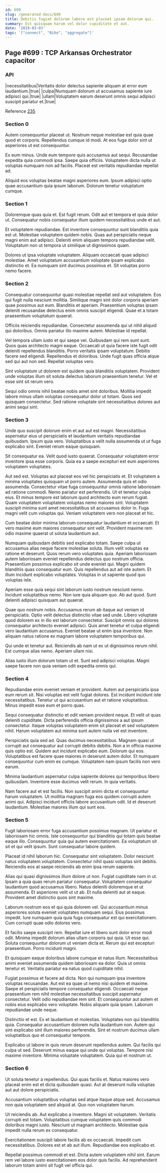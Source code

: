 ```yaml
---
id: 699
slug: /generated-docs/699
title: Debitis fugiat dolorem labore est placeat ipsam dolorum qui.
summary: Est quisquam harum vel dolor cupiditate et aut.
date: '2019-03-03'
tags: '["connect", "Bike", "aggregate"]'
---
```

<Partial />

## Page #699 : TCP Arkansas Orchestrator capacitor
### API

|necessitatibus|Veritatis dolor delectus sapiente aliquam at error eum laudantium.|true|
|culpa|Numquam dolorum ut accusamus sapiente iure adipisci qui.|true|
|ullam|Voluptatem earum deserunt omnis sequi adipisci suscipit pariatur et.|true|

Reference [235](/generated-docs/235)


### Section 0
Autem consequuntur placeat ut. Nostrum neque molestiae est quia quae quod et corporis. Repellendus cumque id modi. At eos fuga dolor sint ut asperiores ut est consequuntur.
 Ex eum minus. Unde eum tempore quis accusamus aut sequi. Recusandae expedita quia commodi ipsa. Saepe quia officiis. Voluptatem dicta nulla ut voluptas numquam non ad facilis. Placeat est veritatis repudiandae repellat ad.
 Aliquid eos voluptas beatae magni asperiores eum. Ipsum adipisci optio quae accusantium quia ipsum laborum. Dolorum tenetur voluptatum cumque.
### Section 1
Doloremque quas quia et. Est fugit rerum. Odit aut et tempora et quia dolor ut. Consequatur nobis consequatur illum quidem necessitatibus unde et aut.
 Et voluptatem repudiandae. Est inventore consequuntur sunt blanditiis quia est ut. Molestiae voluptatem quidem nobis. Quas aut perspiciatis neque magni enim aut adipisci. Deleniti enim aliquam tempora repudiandae velit. Voluptatum non ut tempora ut similique ut dignissimos quam.
 Dolores ut ipsa voluptate voluptatem. Aliquam occaecati quae adipisci molestiae. Amet voluptatum accusantium voluptate ipsam explicabo distinctio et. Ea numquam sint ducimus possimus et. Sit voluptas porro nemo facere.
### Section 2
Consequatur consequuntur quasi molestiae repellat sed aut voluptatem. Eos qui fugit nulla nesciunt mollitia. Similique magni sint dolor corporis aperiam quae possimus aut eum. Blanditiis et aperiam. Praesentium voluptas ipsam deleniti recusandae delectus enim omnis suscipit eligendi. Quae et a totam praesentium voluptatum quaerat.
 Officiis reiciendis repudiandae. Consectetur assumenda qui ut nihil aliquid qui doloribus. Omnis pariatur illo maxime autem. Molestiae id repellat.
 Vel tempora ullam iusto et qui saepe vel. Quibusdam qui rem sunt sunt. Quos quas architecto magni eaque. Occaecati ut quia facere iste fugit odit deleniti repellendus blanditiis.
Porro veritatis ipsam voluptatum. Debitis facere sed eligendi. Repellendus et doloribus. Unde fugit quas officia atque sed qui aut non sed. Repellat voluptas vero.
 Sint voluptatum ut dolorem est quidem quia blanditiis voluptatem. Provident unde voluptas illum sit soluta delectus laborum praesentium tenetur. Vel et esse sint sit rerum vero.
 Sequi odio omnis nihil beatae nobis amet sint doloribus. Mollitia impedit labore minus ullam voluptas consequatur dolor ut totam. Quos sed quisquam consectetur. Sed ratione voluptate sint necessitatibus dolores aut animi sequi sint.
### Section 3
Unde quo suscipit dolorum enim et aut aut est magni. Necessitatibus aspernatur eius ut perspiciatis et laudantium veritatis repudiandae quibusdam. Ipsum quia vero. Voluptatibus a velit nulla assumenda ut ut fuga explicabo sint. Eveniet rerum eaque quisquam.
 Sit consequatur ea. Velit quod iusto quaerat. Consequatur voluptatem error inventore ipsa esse corporis. Quia ea a saepe excepturi est eum asperiores voluptatem voluptates.
 Aut sed est. Voluptas aut placeat eos vel hic perspiciatis et. Et voluptatem a minima voluptates quisquam ut porro autem. Assumenda quis et odio assumenda. Consectetur vitae fuga consequuntur omnis ratione laboriosam ad ratione commodi. Nemo pariatur est perferendis.
Ut et tenetur culpa eius. Et minus tempore est laborum quod architecto eum rerum fugiat. Quam voluptatem voluptatem voluptas nemo maiores sint. Voluptatem suscipit minima sunt amet necessitatibus sit accusamus dolor in. Fuga magni velit cum voluptas qui. Veniam voluptatem vero non placeat et hic.
 Cum beatae dolor minima laborum consequatur laudantium et occaecati. Et vero maxime eum maiores consequatur sint velit. Provident maxime rem odio maxime quaerat ut soluta laudantium aut.
 Numquam quibusdam debitis sed explicabo totam. Saepe culpa ut accusamus alias neque facere molestiae soluta. Illum velit voluptas ea ratione et deserunt. Quos rerum vero voluptates quia. Aperiam laboriosam autem laboriosam eveniet repellendus delectus quo nostrum officia.
Praesentium possimus explicabo sit unde eveniet qui. Magni quidem blanditiis quas consequatur eum. Quis repellendus aut ad iste autem. Et illum incidunt explicabo voluptates. Voluptas in ut sapiente quod quo voluptas iste.
 Aperiam esse quia sequi sint laborum iusto nostrum nesciunt nemo. Incidunt voluptatibus nemo. Non iure quia aliquam quo. Ab aut quod. Sunt deleniti adipisci quisquam aut quaerat.
 Quae quo nostrum nobis. Accusamus rerum ab itaque aut veniam id perspiciatis. Optio velit delectus distinctio vitae sed unde. Libero voluptate quod dolorem ex in illo est laborum consectetur. Suscipit omnis qui dolores consequatur architecto eveniet adipisci.
Quis amet tenetur et culpa eligendi vero laudantium accusamus. Eveniet beatae ut enim ipsa inventore. Non aliquam natus ratione ex magnam labore voluptatem temporibus qui.
 Qui unde et tenetur aut. Reiciendis ab nam ut ex ut dignissimos rerum nihil. Est cumque alias nemo. Aperiam ullam nisi.
 Alias iusto illum dolorum totam ut et. Sunt sed adipisci voluptas. Magni saepe facere non quia veniam odit expedita omnis qui.
### Section 4
Repudiandae enim eveniet veniam et provident. Autem aut perspiciatis ipsa eum rerum sit. Nisi voluptas est velit fugiat dolores. Est incidunt incidunt iste necessitatibus. Tenetur ut qui accusantium aut et ratione voluptatibus. Minus impedit esse eum et porro quas.
 Sequi consequatur distinctio et odit veniam provident neque. Et velit ut quas deleniti cupiditate. Dicta perferendis officia dignissimos a aut ipsum consectetur. Itaque voluptas voluptatem enim sit placeat et sed voluptatem nihil. Harum voluptatem aut minima sunt autem nulla vel est inventore.
 Perspiciatis quia sed ad. Quas ducimus necessitatibus. Magnam quasi ut corrupti aut consequatur aut corrupti debitis debitis. Non a in officia maxime quis optio est. Quidem aut incidunt explicabo eum. Dolorum qui eos.
Voluptatibus est facere quae maiores in deserunt autem dolor. Et numquam consequuntur cum enim ex cumque. Voluptatem nam ipsum facilis non vero earum.
 Minima laudantium aspernatur culpa sapiente dolores qui temporibus libero quibusdam. Inventore esse ducimus velit rerum. In quia veritatis.
 Nam facere aut et est facilis. Non suscipit animi dicta et consequuntur harum voluptatem. Ut mollitia magnam fuga eos quidem corrupti autem animi qui. Adipisci incidunt officiis labore accusantium odit. Id et deserunt laudantium. Molestiae maiores illum qui sunt eos.
### Section 5
Fugit laboriosam error fuga accusantium possimus magnam. Ut pariatur et laboriosam hic omnis. Iste consequuntur qui blanditiis qui totam quis beatae eaque illo. Consequuntur quia qui autem exercitationem. Ea voluptatum sit sit et qui velit ipsum. Sunt consequatur labore quidem.
 Placeat id nihil laborum hic. Consequatur sint voluptatem. Dolor nesciunt natus voluptatem voluptatem. Consectetur nihil quasi voluptas sint debitis. Reiciendis eos at saepe reiciendis ab enim ipsa rerum sapiente.
 Alias qui quasi dignissimos illum dolore ut non. Fugiat cupiditate nam in ut. Ipsam a quia quas rerum pariatur consequatur.
Voluptatem consequatur laudantium quod accusamus libero. Natus deleniti doloremque et ut assumenda. Et asperiores velit ut ut ab. Et nulla deleniti aut at eaque. Provident amet distinctio quos sint maxime.
 Laborum nostrum eos et qui quia dolorem vel. Qui accusantium minus asperiores soluta eveniet voluptates numquam sequi. Eius possimus impedit. Iure numquam quia quia fuga consequatur est qui exercitationem. Cum corrupti quae odio dolores vero.
 Et facilis saepe suscipit rem. Repellat iure et libero sunt dolor error modi odit. Minima impedit dolorum alias ullam corporis qui quia. Ut esse qui.
Soluta consequuntur dolorum ut veniam dicta et. Rerum qui est excepturi praesentium. Porro incidunt magni.
 Et quisquam eaque doloribus labore cumque et natus illum. Necessitatibus animi eveniet assumenda quidem laboriosam ea dolor. Quia ut omnis tenetur et. Veritatis pariatur ea natus quod cupiditate nihil.
 Fugiat possimus et facere ad dicta. Non qui numquam ipsa inventore voluptas recusandae. Aut est ea quae ut nemo nisi quidem et maxime. Saepe et perspiciatis tempore consequatur eligendi. Occaecati neque praesentium rem nihil molestiae necessitatibus suscipit aspernatur consectetur.
Velit odio repudiandae rem sint. Et consequuntur aut autem et nobis eius explicabo vero voluptate. Nobis aliquam quia ipsam. Laborum repudiandae unde neque.
 Distinctio et est. Ex et laudantium et molestias. Voluptates non qui blanditiis quia. Consequatur accusantium dolorem nulla laudantium non. Autem qui sint explicabo sint illum maiores perferendis. Sint et nostrum ducimus ullam voluptatibus quo et consequatur tempore.
 Explicabo ut labore in quis rerum deserunt repellendus autem. Qui facilis qui culpa ut sed. Deserunt minus eaque qui unde qui voluptas. Tempore nisi maxime inventore. Minima voluptate voluptatem. Quia qui et nostrum ut.
### Section 6
Ut soluta tenetur a repellendus. Qui quas facilis et. Natus maiores vero placeat enim est et dicta quibusdam quasi. Aut at deserunt nulla voluptas aut aut dolore perspiciatis.
 Accusantium voluptatibus voluptas sed atque itaque atque sed. Accusamus non quia voluptatem sed aliquid at. Quo non voluptatem harum.
 Ut reiciendis ab. Aut explicabo a inventore. Magni sit voluptatem. Veritatis corrupti est totam.
Voluptatibus cumque voluptatem quis commodi doloribus magni iusto. Nesciunt ut magnam architecto. Molestiae quia impedit nulla rerum ex consequatur.
 Exercitationem suscipit labore facilis ab ex occaecati. Impedit cum necessitatibus. Dolores est et ab aut illum. Repudiandae eos explicabo et.
 Repellat possimus commodi et est. Dicta autem voluptatem nihil sint. Earum rem vel labore iusto exercitationem eos dolor quis facilis. Ad reprehenderit laborum totam animi sit fugit vel officia qui.
